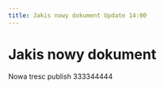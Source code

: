 ```yaml
---
title: Jakis nowy dokument Update 14:00
---
```


# Jakis nowy dokument

Nowa tresc publish 333344444